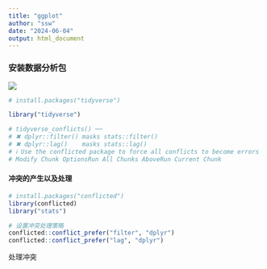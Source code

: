 ```yaml
---
title: "ggplot"
author: "ssw"
date: "2024-06-04"
output: html_document
---
```


### 安装数据分析包

![](img/tidyverse.png)

```r
# install.packages("tidyverse")

library("tidyverse")

# tidyverse_conflicts() ──
# ✖ dplyr::filter() masks stats::filter()
# ✖ dplyr::lag()    masks stats::lag()
# ℹ Use the conflicted package to force all conflicts to become errors
# Modify Chunk OptionsRun All Chunks AboveRun Current Chunk
```

#### 冲突的产生以及处理

```r
# install.packages("conflicted")
library(conflicted)
library("stats")

# 设置冲突处理策略
conflicted::conflict_prefer("filter", "dplyr")
conflicted::conflict_prefer("lag", "dplyr")
```

处理冲突
